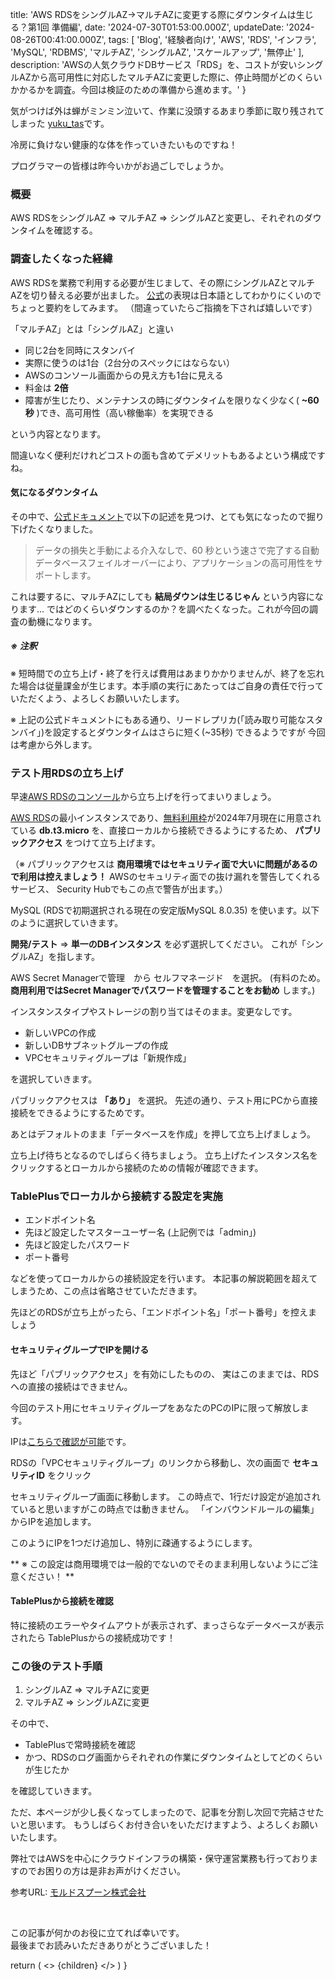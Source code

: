 
  title: 'AWS RDSをシングルAZ→マルチAZに変更する際にダウンタイムは生じる？第1回 準備編',
  date: '2024-07-30T01:53:00.000Z',
  updateDate: '2024-08-26T00:41:00.000Z',
  tags: [
    'Blog',
    '経験者向け',
    'AWS',
    'RDS',
    'インフラ',
    'MySQL',
    'RDBMS',
    'マルチAZ',
    'シングルAZ',
    'スケールアップ',
    '無停止'
  ],
  description: 'AWSの人気クラウドDBサービス「RDS」を、コストが安いシングルAZから高可用性に対応したマルチAZに変更した際に、停止時間がどのくらいかかるかを調査。今回は検証のための準備から進めます。'
}

気がつけば外は蝉がミンミン泣いて、作業に没頭するあまり季節に取り残されてしまった [yuku_tas](https://twitter.com/yuku_tas)です。

冷房に負けない健康的な体を作っていきたいものですね！

プログラマーの皆様は昨今いかがお過ごしでしょうか。

### 概要

AWS RDSをシングルAZ => マルチAZ => シングルAZと変更し、それぞれのダウンタイムを確認する。

### 調査したくなった経緯

AWS RDSを業務で利用する必要が生じまして、その際にシングルAZとマルチAZを切り替える必要が出ました。
[公式](https://aws.amazon.com/jp/rds/features/multi-az/)の表現は日本語としてわかりにくいのでちょっと要約をしてみます。
（間違っていたらご指摘を下されば嬉しいです）

「マルチAZ」とは「シングルAZ」と違い

- 同じ2台を同時にスタンバイ
- 実際に使うのは1台（2台分のスペックにはならない）
- AWSのコンソール画面からの見え方も1台に見える
- 料金は **2倍**
- 障害が生じたり、メンテナンスの時にダウンタイムを限りなく少なく( **~60秒** )でき、高可用性（高い稼働率）を実現できる

という内容となります。

間違いなく便利だけれどコストの面も含めてデメリットもあるよという構成ですね。

#### 気になるダウンタイム

その中で、[公式ドキュメント](https://aws.amazon.com/jp/rds/features/multi-az/)で以下の記述を見つけ、とても気になったので掘り下げたくなりました。

>データの損失と手動による介入なしで、60 秒という速さで完了する自動データベースフェイルオーバーにより、アプリケーションの高可用性をサポートします。

これは要するに、マルチAZにしても **結局ダウンは生じるじゃん** という内容になります...
ではどのくらいダウンするのか？を調べたくなった。これが今回の調査の動機になります。

##### ※ 注釈

※ 短時間での立ち上げ・終了を行えば費用はあまりかかりませんが、終了を忘れた場合は従量課金が生じます。本手順の実行にあたってはご自身の責任で行っていただくよう、よろしくお願いいたします。

※ 上記の公式ドキュメントにもある通り、リードレプリカ(「読み取り可能なスタンバイ」)を設定するとダウンタイムはさらに短く(~35秒) できるようですが
今回は考慮から外します。

### テスト用RDSの立ち上げ

早速[AWS RDSのコンソール](https://ap-northeast-1.console.aws.amazon.com/rds/home?region=ap-northeast-1)から立ち上げを行ってまいりましょう。

[AWS RDS](https://aws.amazon.com/jp/rds/)の最小インスタンスであり、[無料利用枠](https://aws.amazon.com/jp/rds/free/)が2024年7月現在に用意されている **db.t3.micro** を、直接ローカルから接続できるようにするため、
**パブリックアクセス** をつけて立ち上げます。

（※ パブリックアクセスは **商用環境ではセキュリティ面で大いに問題があるので利用は控えましょう！** AWSのセキュリティ面での抜け漏れを警告してくれるサービス、 Security Hubでもこの点で警告が出ます。）

MySQL (RDSで初期選択される現在の安定版MySQL 8.0.35) を使います。以下のように選択していきます。

<MdxImage month="202407" image="rds1.png" isHalf="true" />
<MdxImage month="202407" image="rds2.png"  isHalf="true" />

**開発/テスト** => **単一のDBインスタンス** を必ず選択してください。
これが「シングルAZ」を指します。

<MdxImage month="202407" image="rds3.png"  isHalf="true"/>

AWS Secret Managerで管理　から セルフマネージド　を選択。
(有料のため。 **商用利用ではSecret Managerでパスワードを管理することをお勧め** します。)

<MdxImage month="202407" image="rds4.png"  isHalf="true"/>

インスタンスタイプやストレージの割り当てはそのまま。変更なしです。

- 新しいVPCの作成
- 新しいDBサブネットグループの作成
- VPCセキュリティグループは「新規作成」

を選択していきます。

<MdxImage month="202407" image="rds5_1.png"  isHalf="true"/>

パブリックアクセスは **「あり」** を選択。
先述の通り、テスト用にPCから直接接続をできるようにするためです。

<MdxImage month="202407" image="rds5.png?n=1"  isHalf="true"/>

あとはデフォルトのまま「データベースを作成」を押して立ち上げましょう。

<MdxImage month="202407" image="rds6.png" isHalf="true" annotation="末尾で価格のアラートが出ます。月単位での金額なのでこんなにいかないはず。" />

立ち上げ待ちとなるのでしばらく待ちましょう。
立ち上げたインスタンス名をクリックするとローカルから接続のための情報が確認できます。

<MdxImage month="202407" image="rds7.png"  isHalf="true"/>

### TablePlusでローカルから接続する設定を実施

- エンドポイント名
- 先ほど設定したマスターユーザー名 (上記例では「admin」)
- 先ほど設定したパスワード
- ポート番号

などを使ってローカルからの接続設定を行います。
本記事の解説範囲を超えてしまうため、この点は省略させていただきます。

先ほどのRDSが立ち上がったら、「エンドポイント名」「ポート番号」を控えましょう

<MdxImage month="202407" image="rds8.png"  isHalf="true"/>

#### セキュリティグループでIPを開ける

先ほど「パブリックアクセス」を有効にしたものの、
実はこのままでは、RDSへの直接の接続はできません。

今回のテスト用にセキュリティグループをあなたのPCのIPに限って解放します。

IPは[こちらで確認が可能](https://www.cman.jp/network/support/go_access.cgi)です。

RDSの「VPCセキュリティグループ」のリンクから移動し、次の画面で
**セキュリティID** をクリック

<MdxImage month="202407" image="rds9.png"  isHalf="true"/>

セキュリティグループ画面に移動します。
この時点で、1行だけ設定が追加されていると思いますがこの時点では動きません。
「インバウンドルールの編集」からIPを追加します。

<MdxImage month="202407" image="rds10.png"  isHalf="true"/>

このようにIPを1つだけ追加し、特別に疎通するようにします。

<MdxImage month="202407" image="rds11.png"  isHalf="true"/>

** ※ この設定は商用環境では一般的でないのでそのまま利用しないようにご注意ください！ **

#### TablePlusから接続を確認

特に接続のエラーやタイムアウトが表示されず、まっさらなデータベースが表示されたら
TablePlusからの接続成功です！

<MdxImage month="202407" image="rds12.png"  isHalf="true"/>

### この後のテスト手順

1. シングルAZ => マルチAZに変更
2. マルチAZ => シングルAZに変更

その中で、

- TablePlusで常時接続を確認
- かつ、RDSのログ画面からそれぞれの作業にダウンタイムとしてどのくらいが生じたか

を確認していきます。

ただ、本ページが少し長くなってしまったので、記事を分割し次回で完結させたいと思います。
もうしばらくお付き合いをいただけますよう、よろしくお願いいたします。

弊社ではAWSを中心にクラウドインフラの構築・保守運営業務も行っておりますのでお困りの方は是非お声がけください。

参考URL: [モルドスプーン株式会社](https://moldspoon.jp/)

<br />

この記事が何かのお役に立てれば幸いです。<br />
最後までお読みいただきありがとうございました！

  return (
    <Layout meta={meta}>
      <>
        {children}
      </>
    </Layout>
  )
}

